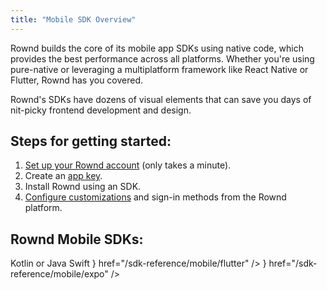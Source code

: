 ```yaml
---
title: "Mobile SDK Overview"
---
```


Rownd builds the core of its mobile app SDKs using native code, which provides the best performance across all platforms. Whether you're using pure-native or leveraging a multiplatform framework like React Native or Flutter, Rownd has you covered.

Rownd's SDKs have dozens of visual elements that can save you days of nit-picky frontend development and design. 

## Steps for getting started:
1. [Set up your Rownd account](/welcome/getting-started) (only takes a minute).
2. Create an [app key](/configuration/app-credentials).
3. Install Rownd using an SDK.
4. [Configure customizations](/configuration/overview) and sign-in methods from the Rownd platform.

## Rownd Mobile SDKs:

<CardGroup>
    <Card
        title="Android"
        icon="android"
        href="/sdk-reference/mobile/android"
    >
        Kotlin or Java
    </Card>
    <Card
        title="iOS"
        icon="apple"
        href="/sdk-reference/mobile/ios"
    >
        Swift
    </Card>
    <Card
        title="Flutter"
        icon={<svg
                class="h-6 w-6 bg-primary dark:bg-primary-light"
                style={{
                    "-webkit-mask-image": "url('/images/flutter.svg')",
                    "-webkit-mask-repeat": "no-repeat",
                    "-webkit-mask-position": "center center",
                }}
            />}
        href="/sdk-reference/mobile/flutter"
    />
    <Card
        title="React Native"
        icon="react"
        href="/sdk-reference/mobile/react-native"
    />
    <Card
        title="Expo"
        icon={<svg
                class="h-6 w-6 bg-primary dark:bg-primary-light"
                style={{
                    "-webkit-mask-image": "url('/images/expo-client.svg')",
                    "-webkit-mask-repeat": "no-repeat",
                    "-webkit-mask-position": "center center",
                }}
            />}
        href="/sdk-reference/mobile/expo"
    />
</CardGroup>
